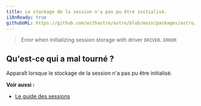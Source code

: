 ```yaml
---
title: Le stockage de la session n'a pas pu être initialisé.
i18nReady: true
githubURL: https://github.com/withastro/astro/blob/main/packages/astro/src/core/errors/errors-data.ts
---
```


> Error when initializing session storage with driver `DRIVER`. `ERROR`

## Qu'est-ce qui a mal tourné ?
Apparaît lorsque le stockage de la session n'a pas pu être initialisé.

**Voir aussi :**
-  [Le guide des sessions](/fr/guides/sessions/)

